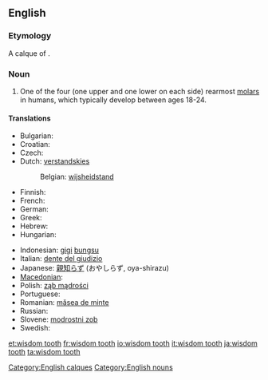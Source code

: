 ==English==

===Etymology===
A calque of {{etyl|la|-}} {{term|dens sapientae|dēns sapientiae|lang=la}}.

===Noun===
{{en-noun|sg=[[wisdom]] [[tooth]]|wisdom teeth}}

# {{dentistry}} One of the four (one upper and one lower on each side) rearmost [[molar]]s in humans, which typically develop between ages 18-24.

====Translations====
{{trans-top|rearmost molar in humans}}
* Bulgarian: {{t+|bg|мъдрец|m}}
* Croatian: {{t-|hr|umnjak|m|alt=ȗmnjāk}}
* Czech: {{t-|cs|zub moudrosti|m}}
* Dutch: [[verstandskies]] {{m}}
*: Belgian: [[wijsheidstand]] {{m}}
* Finnish: {{t+|fi|viisaudenhammas}}
* French: {{t+|fr|dent de sagesse|f}}
* German: {{t+|de|Weisheitszahn|m}}
* Greek: {{t+|el|φρονιμίτης|m|tr=fronimítis}}
* Hebrew: {{t-|he|שן בינה|f|tr=shen bina}}
* Hungarian: {{t+|hu|bölcsességfog}}
{{trans-mid}}
* Indonesian: [[gigi]] [[bungsu]]
* Italian: [[dente del giudizio]]
* Japanese: [[親知らず]] (おやしらず, oya-shirazu)
* [[Macedonian]]: {{t-|mk|умник|m|tr=úmnik}}
* Polish: [[ząb mądrości]] {{m}}
* Portuguese: {{t+|pt|siso|m}}
* Romanian: [[măsea de minte]] {{f}}
* Russian: {{t-|ru|зуб мудрости|m}}
* Slovene: [[modrostni zob]] {{m}}
* Swedish: {{t-|sv|visdomstand|c}}
{{trans-bottom}}

[[Category:English calques]]
[[Category:English nouns]]

[[et:wisdom tooth]]
[[fr:wisdom tooth]]
[[io:wisdom tooth]]
[[it:wisdom tooth]]
[[ja:wisdom tooth]]
[[ta:wisdom tooth]]